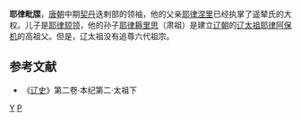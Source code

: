 '''耶律毗牒'''，[[唐朝|唐朝]]中期[[契丹|契丹]]迭剌部的领袖，他的父亲[[耶律涅里|耶律涅里]]已经执掌了遥辇氏的大权。儿子是[[耶律颏领|耶律颏领]]，他的孙子[[耶律耨里思|耶律耨里思]]（肃祖）是建立[[辽朝|辽朝]]的[[辽太祖|辽太祖]][[耶律阿保机|耶律阿保机]]的高祖父。但是，辽太祖没有追尊六代祖宗。

==参考文献==
*《[[辽史|辽史]]》第二卷·本纪第二·太祖下

[[Category:唐朝契丹人|Y]]
[[Category:耶律氏|P]]